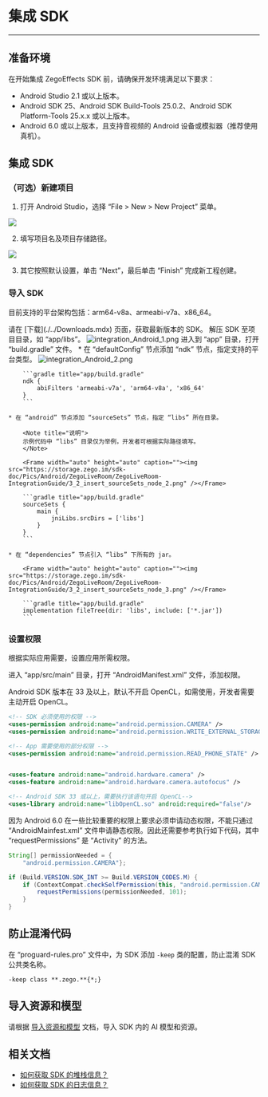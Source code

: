 # 集成 SDK 

--- 

## 准备环境  
在开始集成 ZegoEffects SDK 前，请确保开发环境满足以下要求：  
- Android Studio 2.1 或以上版本。
- Android SDK 25、Android SDK Build-Tools 25.0.2、Android SDK Platform-Tools 25.x.x 或以上版本。
- Android 6.0 或以上版本，且支持音视频的 Android 设备或模拟器（推荐使用真机）。

## 集成 SDK  

### （可选）新建项目

<Accordion title="此步骤以如何创建新项目为例，如果是集成到已有项目，可忽略此步。" defaultOpen="false">

1. 打开 Android Studio，选择 “File > New > New Project” 菜单。
<Frame width="512" height="auto" caption=""><img src="https://storage.zego.im/sdk-doc/Pics/Android/ZegoLiveRoom/ZegoLiveRoom-IntegrationGuide/3.1-new_project-1.png" /></Frame>

2. 填写项目名及项目存储路径。
<Frame width="512" height="auto" caption=""><img src="https://storage.zego.im/sdk-doc/Pics/Android/ZegoLiveRoom/ZegoLiveRoom-IntegrationGuide/3.1-new_project-2.png" /></Frame>

3. 其它按照默认设置，单击 “Next”，最后单击 “Finish” 完成新工程创建。  
</Accordion>   

### 导入 SDK

目前支持的平台架构包括：arm64-v8a、armeabi-v7a、x86_64。

<Steps>
<Step title="获取 SDK">
请在 [下载](./../Downloads.mdx) 页面，获取最新版本的 SDK。  
</Step>
<Step title="解压 SDK">
解压 SDK 至项目目录，如 “app/libs”。  
<Frame width="512" height="auto" caption=""><img src="https://storage.zego.im/sdk-doc/Pics/AI_Vision/QuickStarts/integration_Android_1.png" alt="integration_Android_1.png"/></Frame>
</Step>
<Step title="添加 SDK 引用">
进入到 “app” 目录，打开 “build.gradle” 文件。  
    * 在 “defaultConfig” 节点添加 “ndk” 节点，指定支持的平台类型。  
        <Frame width="auto" height="auto" caption=""><img src="https://storage.zego.im/sdk-doc/Pics/AI_Vision/QuickStarts/integration_Android_2.png" alt="integration_Android_2.png"/></Frame>

        ```gradle title="app/build.gradle"
        ndk {
            abiFilters 'armeabi-v7a', 'arm64-v8a', 'x86_64' 
        }
        ```

    * 在 “android” 节点添加 “sourceSets” 节点，指定 “libs” 所在目录。

        <Note title="说明">
        示例代码中 “libs” 目录仅为举例，开发者可根据实际路径填写。  
        </Note>

        <Frame width="auto" height="auto" caption=""><img src="https://storage.zego.im/sdk-doc/Pics/Android/ZegoLiveRoom/ZegoLiveRoom-IntegrationGuide/3_2_insert_sourceSets_node_2.png" /></Frame>

        ```gradle title="app/build.gradle"
        sourceSets {
            main {
                jniLibs.srcDirs = ['libs']
            }
        }
        ```

    * 在 “dependencies” 节点引入 “libs” 下所有的 jar。  

        <Frame width="auto" height="auto" caption=""><img src="https://storage.zego.im/sdk-doc/Pics/Android/ZegoLiveRoom/ZegoLiveRoom-IntegrationGuide/3_2_insert_sourceSets_node_3.png" /></Frame> 
    
        ```gradle title="app/build.gradle"
        implementation fileTree(dir: 'libs', include: ['*.jar'])
        ```  

</Step>
</Steps>

### 设置权限  

根据实际应用需要，设置应用所需权限。

进入 “app/src/main” 目录，打开 “AndroidManifest.xml” 文件，添加权限。 

<Note title="说明">
Android SDK 版本在 33 及以上，默认不开启 OpenCL，如需使用，开发者需要主动开启 OpenCL。<br/>
</Note>
 
```xml title="app/src/main/AndroidManifest.xml"
<!-- SDK 必须使用的权限 -->
<uses-permission android:name="android.permission.CAMERA" />
<uses-permission android:name="android.permission.WRITE_EXTERNAL_STORAGE" />

<!-- App 需要使用的部分权限 -->
<uses-permission android:name="android.permission.READ_PHONE_STATE" />


<uses-feature android:name="android.hardware.camera" />
<uses-feature android:name="android.hardware.camera.autofocus" />

<!-- Android SDK 33 或以上，需要执行该语句开启 OpenCL-->
<uses-library android:name="libOpenCL.so" android:required="false"/>
```

<Warning title="注意">
因为 Android 6.0 在一些比较重要的权限上要求必须申请动态权限，不能只通过 “AndroidMainfest.xml” 文件申请静态权限。因此还需要参考执行如下代码，其中 “requestPermissions” 是 “Activity” 的方法。
</Warning>  

```java
String[] permissionNeeded = {
    "android.permission.CAMERA"};

if (Build.VERSION.SDK_INT >= Build.VERSION_CODES.M) {
    if (ContextCompat.checkSelfPermission(this, "android.permission.CAMERA") != PackageManager.PERMISSION_GRANTED) {
        requestPermissions(permissionNeeded, 101);
    }
}
```
## 防止混淆代码  

在 “proguard-rules.pro” 文件中，为 SDK 添加 `-keep` 类的配置，防止混淆 SDK 公共类名称。  

```proguard title="proguard-rules.pro"
-keep class **.zego.**{*;}
```

## 导入资源和模型

请根据 [导入资源和模型](./Import%20Resources%20and%20Models.mdx) 文档，导入 SDK 内的 AI 模型和资源。

## 相关文档

- [如何获取 SDK 的堆栈信息？](https://doc-zh.zego.im/faq/AI_Stack)
- [如何获取 SDK 的日志信息？](https://doc-zh.zego.im/faq/AI_log)
